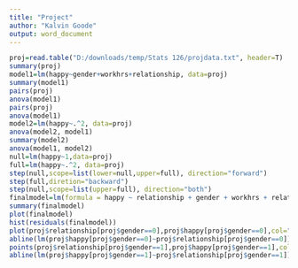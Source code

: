 ---
title: "Project"
author: "Kalvin Goode"
output: word_document
---

```{r}
proj=read.table("D:/downloads/temp/Stats 126/projdata.txt", header=T)
summary(proj)
model1=lm(happy~gender+workhrs+relationship, data=proj)
summary(model1)
pairs(proj)
anova(model1)
pairs(proj)
anova(model1)
model2=lm(happy~.^2, data=proj)
anova(model2, model1)
summary(model2)
anova(model1, model2)
null=lm(happy~1,data=proj)
full=lm(happy~.^2, data=proj)
step(null,scope=list(lower=null,upper=full), direction="forward")
step(full,diretion="backward")
step(null,scope=list(upper=full), direction="both")
finalmodel=lm(formula = happy ~ relationship + gender + workhrs + relationship:gender, data = proj)
summary(finalmodel)
plot(finalmodel)
hist(residuals(finalmodel))
plot(proj$relationship[proj$gender==0],proj$happy[proj$gender==0],col="red",pch=19, xlab="relationship",ylab="happy")
abline(lm(proj$happy[proj$gender==0]~proj$relationship[proj$gender==0]),col="red")
points(proj$relationship[proj$gender==1],proj$happy[proj$gender==1],col="blue",pch=19)
abline(lm(proj$happy[proj$gender==1]~proj$relationship[proj$gender==1]),col="blue")
```

